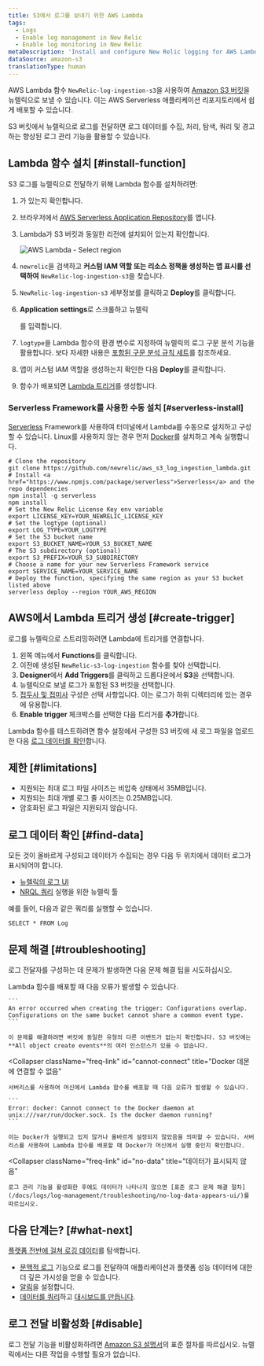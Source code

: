 ```yaml
---
title: S3에서 로그를 보내기 위한 AWS Lambda
tags:
  - Logs
  - Enable log management in New Relic
  - Enable log monitoring in New Relic
metaDescription: 'Install and configure New Relic logging for AWS Lambda with S3, so you can use enhanced log management capabilities.'
dataSource: amazon-s3
translationType: human
---
```



AWS Lambda 함수 `NewRelic-log-ingestion-s3`을 사용하여 [Amazon S3 버킷](https://aws.amazon.com/s3/)을 뉴렐릭으로 보낼 수 있습니다. 이는 AWS Serverless 애플리케이션 리포지토리에서 쉽게 배포할 수 있습니다.

S3 버킷에서 뉴렐릭으로 로그를 전달하면 로그 데이터를 수집, 처리, 탐색, 쿼리 및 경고하는 향상된 로그 관리 기능을 활용할 수 있습니다.

## Lambda 함수 설치 [#install-function]

S3 로그를 뉴렐릭으로 전달하기 위해 Lambda 함수를 설치하려면:

1. <InlinePopover type="licenseKey" />

   가 있는지 확인합니다.

2. 브라우저에서 [AWS Serverless Application Repository](https://serverlessrepo.aws.amazon.com/applications)를 엽니다.

3. Lambda가 S3 버킷과 동일한 리전에 설치되어 있는지 확인합니다.

   <img title="AWS Lambda - Select region" alt="AWS Lambda - Select region" src={serverlessAWSLambdaSelectRegion}/>

4. `newrelic`을 검색하고 **커스텀 IAM 역할 또는 리소스 정책을 생성하는 앱 표시를 선택하여** `NewRelic-log-ingestion-s3`을 찾습니다.

5. `NewRelic-log-ingestion-s3` 세부정보를 클릭하고 **Deploy**를 클릭합니다.

6. **Application settings**로 스크롤하고 뉴렐릭

   <InlinePopover type="licenseKey" />

   를 입력합니다.

7. `logtype`을 Lambda 함수의 환경 변수로 지정하여 뉴렐릭의 로그 구문 분석 기능을 활용합니다. 보다 자세한 내용은 [포함된 구문 분석 규칙 세트](/docs/logs/new-relic-logs/ui-data/new-relic-logs-parsing-built-rules-custom-parsing#built-in-rules)를 참조하세요.

8. 앱이 커스텀 IAM 역할을 생성하는지 확인한 다음 **Deploy**를 클릭합니다.

9. 함수가 배포되면 [Lambda 트리거](#create-trigger)를 생성합니다.

### Serverless Framework를 사용한 수동 설치 [#serverless-install]

[Serverless](https://www.npmjs.com/package/serverless) Framework를 사용하여 터미널에서 Lambda를 수동으로 설치하고 구성할 수 있습니다. Linux를 사용하지 않는 경우 먼저 [Docker](https://docs.docker.com/get-docker/)를 설치하고 계속 실행합니다.

```
# Clone the repository
git clone https://github.com/newrelic/aws_s3_log_ingestion_lambda.git
# Install <a href="https://www.npmjs.com/package/serverless">Serverless</a> and the repo dependencies
npm install -g serverless
npm install
# Set the New Relic License Key env variable
export LICENSE_KEY=YOUR_NEWRELIC_LICENSE_KEY
# Set the logtype (optional)
export LOG_TYPE=YOUR_LOGTYPE
# Set the S3 bucket name
export S3_BUCKET_NAME=YOUR_S3_BUCKET_NAME
# The S3 subdirectory (optional)
export S3_PREFIX=YOUR_S3_SUBDIRECTORY
# Choose a name for your new Serverless Framework service
export SERVICE_NAME=YOUR_SERVICE_NAME
# Deploy the function, specifying the same region as your S3 bucket listed above
serverless deploy --region YOUR_AWS_REGION
```

## AWS에서 Lambda 트리거 생성 [#create-trigger]

로그를 뉴렐릭으로 스트리밍하려면 Lambda에 트리거를 연결합니다.

1. 왼쪽 메뉴에서 **Functions**를 클릭합니다.
2. 이전에 생성된 `NewRelic-s3-log-ingestion` 함수를 찾아 선택합니다.
3. **Designer**에서 **Add Triggers**를 클릭하고 드롭다운에서 **S3**을 선택합니다.
4. 뉴렐릭으로 보낼 로그가 포함된 S3 버킷을 선택합니다.
5. [접두사 및 접미사](https://aws.amazon.com/blogs/compute/amazon-s3-adds-prefix-and-suffix-filters-for-lambda-function-triggering/) 구성은 선택 사항입니다. 이는 로그가 하위 디렉터리에 있는 경우에 유용합니다.
6. **Enable trigger** 체크박스를 선택한 다음 트리거를 **추가**합니다.

Lambda 함수를 테스트하려면 함수 설정에서 구성한 S3 버킷에 새 로그 파일을 업로드한 다음 [로그 데이터를 확인](#find-data)합니다.

<InstallFeedback/>

## 제한 [#limitations]

* 지원되는 최대 로그 파일 사이즈는 비압축 상태에서 35MB입니다.
* 지원되는 최대 개별 로그 줄 사이즈는 0.25MB입니다.
* 암호화된 로그 파일은 지원되지 않습니다.

## 로그 데이터 확인 [#find-data]

모든 것이 올바르게 구성되고 데이터가 수집되는 경우 다음 두 위치에서 데이터 로그가 표시되어야 합니다.

* [뉴렐릭의 로그 UI](https://one.newrelic.com/launcher/logger.log-launcher)
* [NRQL 쿼리](/docs/chart-builder/use-chart-builder/choose-data/use-advanced-nrql-mode-specify-data) 실행을 위한 뉴렐릭 툴

예를 들어, 다음과 같은 쿼리를 실행할 수 있습니다.

```
SELECT * FROM Log
```

## 문제 해결 [#troubleshooting]

로그 전달자를 구성하는 데 문제가 발생하면 다음 문제 해결 팁을 시도하십시오.

<CollapserGroup>
  <Collapser
    className="freq-link"
    id="config-overlap"
    title="구성 중복"
  >
    Lambda 함수를 배포할 때 다음 오류가 발생할 수 있습니다.

    ```
    An error occurred when creating the trigger: Configurations overlap. Configurations on the same bucket cannot share a common event type.
    ```

    이 문제를 해결하려면 버킷에 동일한 유형의 다른 이벤트가 없는지 확인합니다. S3 버킷에는 **All object create events**의 여러 인스턴스가 있을 수 없습니다.
  </Collapser>

  <Collapser
    className="freq-link"
    id="cannot-connect"
    title="Docker 데몬에 연결할 수 없음"
  >
    서버리스를 사용하여 머신에서 Lambda 함수를 배포할 때 다음 오류가 발생할 수 있습니다.

    ```
    Error: docker: Cannot connect to the Docker daemon at unix:///var/run/docker.sock. Is the docker daemon running?
    ```

    이는 Docker가 실행되고 있지 않거나 올바르게 설정되지 않았음을 의미할 수 있습니다. 서버리스를 사용하여 Lambda 함수를 배포할 때 Docker가 머신에서 실행 중인지 확인합니다.
  </Collapser>

  <Collapser
    className="freq-link"
    id="no-data"
    title="데이터가 표시되지 않음"
  >
    로그 관리 기능을 활성화한 후에도 데이터가 나타나지 않으면 [표준 로그 문제 해결 절차](/docs/logs/log-management/troubleshooting/no-log-data-appears-ui/)를 따르십시오.
  </Collapser>
</CollapserGroup>

## 다음 단계는? [#what-next]

[플랫폼 전반에 걸쳐 로깅 데이터](/docs/logs/log-management/ui-data/use-logs-ui/)를 탐색합니다.

* [문맥적 로그](/docs/logs/enable-log-management-new-relic/configure-logs-context/configure-logs-context-apm-agents/) 기능으로 로그를 전달하여 애플리케이션과 플랫폼 성능 데이터에 대한 더 깊은 가시성을 얻을 수 있습니다.
* [알림](/docs/alerts-applied-intelligence/new-relic-alerts/alert-conditions/create-alert-conditions/)을 설정합니다.
* [데이터를 쿼리](/docs/query-your-data/explore-query-data/get-started/introduction-querying-new-relic-data/)하고 [대시보드를 만듭니다](/docs/query-your-data/explore-query-data/dashboards/introduction-dashboards/).

## 로그 전달 비활성화 [#disable]

로그 전달 기능을 비활성화하려면 [Amazon S3 설명서](https://aws.amazon.com/s3/)의 표준 절차를 따르십시오. 뉴렐릭에서는 다른 작업을 수행할 필요가 없습니다.